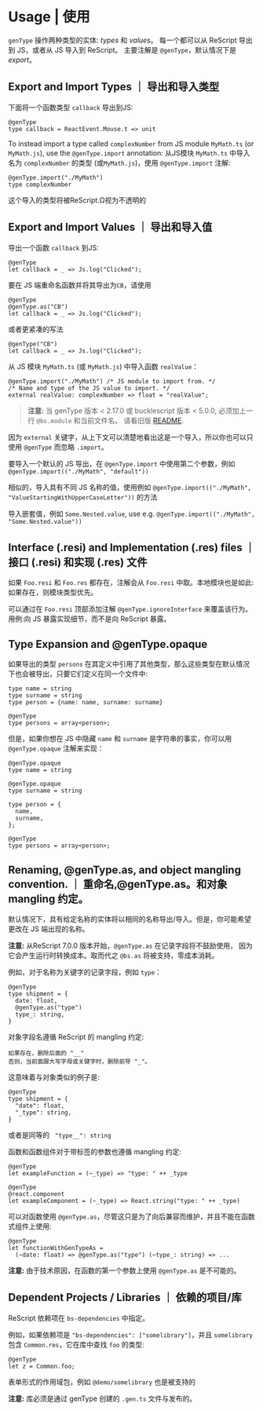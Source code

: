 # Usage | 使用

<Intro>

<!-- `genType` operates on two kinds of entities: _types_ and _values_.
Each can be _exported_ from ReScript to JS, or _imported_ into ReScript from JS.
The main annotation is `@genType`, which by default means _export_. -->

`genType`  操作两种类型的实体: _types_ 和 _values_。
每一个都可以从 ReScript 导出到 JS，或者从 JS 导入到 ReScript。
主要注解是 `@genType`，默认情况下是 _export_。

</Intro>

## Export and Import Types ｜ 导出和导入类型

<!-- The following exports a function type `callback` to JS: -->
下面将一个函数类型 `callback` 导出到JS:

```res
@genType
type callback = ReactEvent.Mouse.t => unit
```

To instead import a type called `complexNumber` from JS module `MyMath.ts` (or `MyMath.js`), use the `@genType.import` annotation:
从JS模块 `MyMath.ts` 中导入名为 `complexNumber` 的类型 (或`MyMath.js`)，使用 `@genType.import` 注解:

```res
@genType.import("./MyMath")
type complexNumber
```

<!-- This imported type will be treated as opaque by ReScript.Ω -->
这个导入的类型将被ReScript.Ω视为不透明的
## Export and Import Values ｜ 导出和导入值

<!-- To export a function `callback` to JS: -->
导出一个函数 `callback` 到JS:
```res
@genType
let callback = _ => Js.log("Clicked");
```

<!-- To rename the function and export it as `CB` on the JS side, use -->
要在 JS 端重命名函数并将其导出为`CB`，请使用
```res
@genType
@genType.as("CB")
let callback = _ => Js.log("Clicked");
```

<!-- or the more compact -->
或者更紧凑的写法
```res
@genType("CB")
let callback = _ => Js.log("Clicked");
```


<!-- To import a function `realValue` from JS module `MyMath.ts` (or `MyMath.js`): -->
从 JS 模块 `MyMath.ts` (或 `MyMath.js`) 中导入函数 `realValue`：

```res
@genType.import("./MyMath") /* JS module to import from. */
/* Name and type of the JS value to import. */
external realValue: complexNumber => float = "realValue";
```

<!-- > **Note:** With genType < 2.17.0 or bucklescript < 5.0.0, one had to add a line with `@bs.module` and the current file name. See the older [README](https://github.com/cristianoc/genType/blob/v2.16.0/README.md). -->
> **注意:** 当 genType 版本 < 2.17.0 或 bucklescript 版本 < 5.0.0, 必须加上一行 `@bs.module` 和当前文件名。 请看旧版 [README](https://github.com/cristianoc/genType/blob/v2.16.0/README.md).



<!-- Because of the `external` keyword, it's clear from context that this is an import, so you can also just use `@genType` and omit `.import`. -->
因为 `external` 关键字，从上下文可以清楚地看出这是一个导入，所以你也可以只使用 `@genType` 而忽略 `.import`。
<!-- To import a default JS export, use a second argument to `@genType.import` e.g. `@genType.import(("./MyMath", "default"))`. -->
要导入一个默认的 JS 导出，在 `@genType.import` 中使用第二个参数，例如 `@genType.import(("./MyMath", "default"))`
<!-- Similarly, to import a value with a different JS name, use e.g. `@genType.import(("./MyMath", "ValueStartingWithUpperCaseLetter"))`. -->
相似的，导入具有不同 JS 名称的值，使用例如 `@genType.import(("./MyMath", "ValueStartingWithUpperCaseLetter"))` 的方法
<!-- To import nested values, e.g. `Some.Nested.value`, use e.g. `@genType.import(("./MyMath", "Some.Nested.value"))`. -->
导入嵌套值，例如 `Some.Nested.value`, use e.g. `@genType.import(("./MyMath", "Some.Nested.value"))`
## Interface (.resi) and Implementation (.res) files ｜ 接口 (.resi) 和实现 (.res) 文件

<!-- If both `Foo.resi` and `Foo.res` exist, the annotations are taken from `Foo.resi`. The same happens with local modules: if present, the module type gets precedence. -->
如果 `Foo.resi` 和 `Foo.res` 都存在，注解会从 `Foo.resi` 中取。本地模块也是如此:如果存在，则模块类型优先。
<!-- The behaviour can be overridden by adding annotation `@genType.ignoreInterface` at the top of `Foo.resi`. Use case: expose implementation details to JS but not to ReScript. -->
可以通过在 `Foo.resi` 顶部添加注解 `@genType.ignoreInterface` 来覆盖该行为。用例:向 JS 暴露实现细节，而不是向 ReScript 暴露。
## Type Expansion and @genType.opaque

<!-- If an exported type `persons` references other types in its definition, those types are also exported by default, as long as they are defined in the same file: -->
如果导出的类型 `persons` 在其定义中引用了其他类型，那么这些类型在默认情况下也会被导出，只要它们定义在同一个文件中:
```res
type name = string
type surname = string
type person = {name: name, surname: surname}

@genType
type persons = array<person>;
```

<!-- If however you wish to hide from JS the fact that `name` and `surname` are strings, you can do it with the `@genType.opaque` annotation: -->
但是，如果你想在 JS 中隐藏 `name` 和 `surname` 是字符串的事实，你可以用 `@genType.opaque` 注解来实现：

```res
@genType.opaque
type name = string

@genType.opaque
type surname = string

type person = {
  name,
  surname,
};

@genType
type persons = array<person>;
```

## Renaming, @genType.as, and object mangling convention. ｜ 重命名,@genType.as。和对象 mangling 约定。

<!-- By default, entities with a given name are exported/imported with the same name. However, you might wish to change the appearence of the name on the JS side. -->
默认情况下，具有给定名称的实体将以相同的名称导出/导入。但是，你可能希望更改在 JS 端出现的名称。

<!-- **NOTE:** Starting from ReScript 7.0.0, `@genType.as` on record fields will be discouraged, -->
<!-- as it incurs a runtime conversion cost. Instead `@bs.as` will be supported and incur zero cost. -->
**注意:** 从ReScript 7.0.0 版本开始，`@genType.as` 在记录字段将不鼓励使用，
因为它会产生运行时转换成本。取而代之 `@bs.as` 将被支持，零成本消耗。

<!-- For example, in case of a record field whose name is a keyword, such as `type`: -->
例如，对于名称为关键字的记录字段，例如 `type`：
```res
@genType
type shipment = {
  date: float,
  @genType.as("type")
  type_: string,
}
```

<!-- Object field names follow ReScript's mangling convention: -->
对象字段名遵循 ReScript 的 mangling 约定:
<!-- ``` -->
<!-- Remove trailing "__" if present. -->
<!-- Otherwise remove leading "_" when followed by an uppercase letter, or keyword. -->
<!-- ``` -->
```
如果存在，删除后面的 "__"
否则，当前面跟大写字母或关键字时，删除前导 "_"。
```
<!-- This means that the analogous example with objects is: -->
这意味着与对象类似的例子是:

```res
@genType
type shipment = {
  "date": float,
  "_type": string,
}
```

<!-- or the equivalent ``` "type__": string```. -->
或者是同等的 ``` "type__": string```
<!-- Functions and function components also follow the mangling convention for labeled arguments: -->
函数和函数组件对于带标签的参数也遵循 mangling 约定:
```res
@genType
let exampleFunction = (~_type) => "type: " ++ _type

@genType
@react.component
let exampleComponent = (~_type) => React.string("type: " ++ _type)
```

<!-- It is possible to use `@genType.as` for functions, though this is only maintained for backwards compatibility, and cannot be used on function components: -->
可以对函数使用 `@genType.as`，尽管这只是为了向后兼容而维护，并且不能在函数式组件上使用:
```res
@genType
let functionWithGenTypeAs =
  (~date: float) => @genType.as("type") (~type_: string) => ...
```

<!-- **NOTE:** For technical reasons, it is not possible to use `@genType.as` on the first argument of a function. -->
**注意:** 由于技术原因，在函数的第一个参数上使用 `@genType.as` 是不可能的。
## Dependent Projects / Libraries ｜ 依赖的项目/库

<!-- ReScript dependencies are specified in `bs-dependencies`. -->
ReScript 依赖项在 `bs-dependencies` 中指定。
<!-- For example, if the dependencies are `"bs-dependencies": ["somelibrary"]` and `somelibrary` contains `Common.res`, this looks up the types of `foo` in the library: -->
例如，如果依赖项是 `"bs-dependencies": ["somelibrary"]`，并且 `somelibrary` 包含 `Common.res`，它在库中查找 `foo` 的类型:

```res
@genType
let z = Common.foo;
```

<!-- Scoped packages of the form e.g. `@demo/somelibrary` are also supported. -->
表单形式的作用域包，例如 `@demo/somelibrary` 也是被支持的
<!-- **NOTE:** The library must have been published with the `.gen.ts` files created by genType. -->
**注意:** 库必须是通过 genType 创建的 `.gen.ts` 文件与发布的。